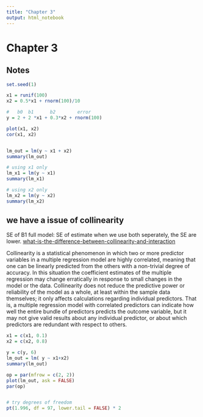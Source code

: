 ```yaml
---
title: "Chapter 3"
output: html_notebook
---
```



# Chapter 3

## Notes

```r
set.seed(1)

x1 = runif(100)
x2 = 0.5*x1 + rnorm(100)/10

#   b0  b1      b2        error
y = 2 + 2 *x1 + 0.3*x2 + rnorm(100)

plot(x1, x2)
cor(x1, x2)


lm_out = lm(y ~ x1 + x2)
summary(lm_out)

# using x1 only
lm_x1 = lm(y ~ x1)
summary(lm_x1)

# using x2 only
lm_x2 = lm(y ~ x2)
summary(lm_x2)

```



## we have a issue of collinearity 
SE of B1
full model: SE of estimate
when we use both seperately,
the SE are lower. 
[what-is-the-difference-between-collinearity-and-interaction](http://stats.stackexchange.com/questions/113733/what-is-the-difference-between-collinearity-and-interaction)

Collinearity is a statistical phenomenon in which two or more predictor variables in a multiple regression model are highly correlated, meaning that one can be linearly predicted from the others with a non-trivial degree of accuracy. In this situation the coefficient estimates of the multiple regression may change erratically in response to small changes in the model or the data. Collinearity does not reduce the predictive power or reliability of the model as a whole, at least within the sample data themselves; it only affects calculations regarding individual predictors. That is, a multiple regression model with correlated predictors can indicate how well the entire bundle of predictors predicts the outcome variable, but it may not give valid results about any individual predictor, or about which predictors are redundant with respect to others.


```r
x1 = c(x1, 0.1)
x2 = c(x2, 0.8)

y = c(y, 6)
lm_out = lm( y ~ x1+x2)
summary(lm_out)

op = par(mfrow = c(2, 2))
plot(lm_out, ask = FALSE)
par(op)


# try degrees of freedom
pt(1.996, df = 97, lower.tail = FALSE) * 2 

```


